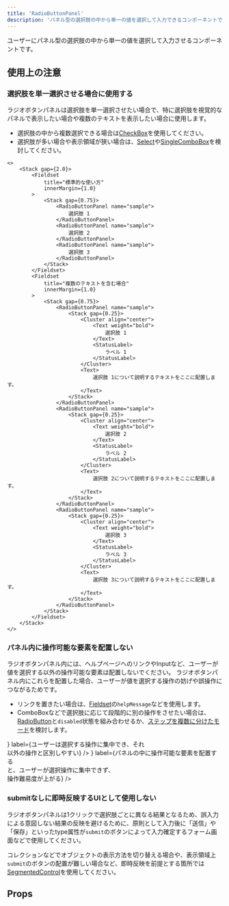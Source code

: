 ```yaml
---
title: 'RadioButtonPanel'
description: 'パネル型の選択肢の中から単一の値を選択して入力できるコンポーネントです。'
---
```



ユーザーにパネル型の選択肢の中から単一の値を選択して入力させるコンポーネントです。

<ComponentStory name="RadioButtonPanel" />

## 使用上の注意

### 選択肢を単一選択させる場合に使用する

ラジオボタンパネルは選択肢を単一選択させたい場合で、特に選択肢を視覚的なパネルで表示したい場合や複数のテキストを表示したい場合に使用します。

- 選択肢の中から複数選択できる場合は[CheckBox](/products/components/check-box/)を使用してください。
- 選択肢が多い場合や表示領域が狭い場合は、[Select](/products/components/select/)や[SingleComboBox](/products/components/combo-box/singe-combo-box)を検討してください。

```tsx editable codeBlock
<>
    <Stack gap={2.0}>
        <Fieldset
            title="標準的な使い方"
            innerMargin={1.0}
        >
            <Stack gap={0.75}>
                <RadioButtonPanel name="sample">
                    選択肢 1
                </RadioButtonPanel>
                <RadioButtonPanel name="sample">
                    選択肢 2
                </RadioButtonPanel>
                <RadioButtonPanel name="sample">
                    選択肢 3
                </RadioButtonPanel>
            </Stack>
        </Fieldset>
        <Fieldset
            title="複数のテキストを含む場合"
            innerMargin={1.0}
        >
            <Stack gap={0.75}>
                <RadioButtonPanel name="sample">
                    <Stack gap={0.25}>
                        <Cluster align="center">
                            <Text weight="bold">
                                選択肢 1
                            </Text>
                            <StatusLabel>
                                ラベル 1
                            </StatusLabel>
                        </Cluster>
                        <Text>
                            選択肢 1について説明するテキストをここに配置します。
                        </Text>
                    </Stack>
                </RadioButtonPanel>
                <RadioButtonPanel name="sample">
                    <Stack gap={0.25}>
                        <Cluster align="center">
                            <Text weight="bold">
                                選択肢 2
                            </Text>
                            <StatusLabel>
                                ラベル 2
                            </StatusLabel>
                        </Cluster>
                        <Text>
                            選択肢 2について説明するテキストをここに配置します。
                        </Text>
                    </Stack>
                </RadioButtonPanel>
                <RadioButtonPanel name="sample">
                    <Stack gap={0.25}>
                        <Cluster align="center">
                            <Text weight="bold">
                                選択肢 3
                            </Text>
                            <StatusLabel>
                                ラベル 3
                            </StatusLabel>
                        </Cluster>
                        <Text>
                            選択肢 3について説明するテキストをここに配置します。
                        </Text>
                    </Stack>
                </RadioButtonPanel>
            </Stack>
        </Fieldset>
    </Stack>
</>
```

### パネル内に操作可能な要素を配置しない

ラジオボタンパネル内には、ヘルプページへのリンクやInputなど、ユーザーが値を選択する以外の操作可能な要素は配置しないでください。
ラジオボタンパネル内にこれらを配置した場合、ユーザーが値を選択する操作の妨げや誤操作につながるためです。

- リンクを置きたい場合は、[Fieldset](/products/components/fieldset/)の`helpMessage`などを使用します。
- ComboBoxなどで選択肢に応じて段階的に別の操作をさせたい場合は、[RadioButton](/products/components/radio-button/)と`disabled`状態を組み合わせるか、[ステップを複数に分けたモード](/products/design-patterns/modal-ui/#h3-5)を検討します。

<Cluster gap={1}>
  <DoAndDont
    type="do"
    img={<StaticImage src={RadioButtonPanelDo} alt="Do" width="346" />}
    label={<Text>ユーザーは選択する操作に集中でき、それ<br/>以外の操作と区別しやすい</Text>}
  />
  <DoAndDont
    type="dont"
    img={<StaticImage src={RadioButtonPanelDont} alt="Dont" width="346" />}
    label={<Text>パネルの中に操作可能な要素を配置する<br/>と、ユーザーが選択操作に集中できず、<br/>操作難易度が上がる</Text>}
  />
</Cluster>

### submitなしに即時反映するUIとして使用しない

ラジオボタンパネルは1クリックで選択肢ごとに異なる結果となるため、誤入力による意図しない結果の反映を避けるために、原則として入力後に「送信」や「保存」といったtype属性が`submit`のボタンによって入力確定するフォーム画面などで使用してください。  

コレクションなどでオブジェクトの表示方法を切り替える場合や、表示領域上`submit`のボタンの配置が難しい場合など、即時反映を前提とする箇所では[SegmentedControl](/products/components/segmented-control/)を使用してください。


## Props

<ComponentPropsTable name="RadioButtonPanel" />
